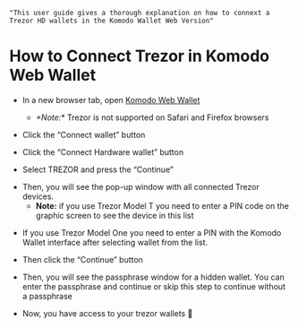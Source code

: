     "This user guide gives a thorough explanation on how to connext a Trezor HD wallets in the Komodo Wallet Web Version"


# How to Connect Trezor in Komodo Web Wallet

*   In a new browser tab, open [Komodo Web Wallet](https://app.komodoplatfoxrm.com/#/dex)
    *   *+Note:*\* Trezor is not supported on Safari and Firefox browsers

*   Click the “Connect wallet” button

<OptimizedImage title=" How to Connect Trezor in Komodo Web Wallet" src={howToConnectTrezor1} alt=" How to Connect Trezor in Komodo Web Wallet" />

*   Click the “Connect Hardware wallet” button

<OptimizedImage title=" How to Connect Trezor in Komodo Web Wallet" src={howToConnectTrezor2} alt=" How to Connect Trezor in Komodo Web Wallet" />

*   Select TREZOR and press the “Continue”

<OptimizedImage title=" How to Connect Trezor in Komodo Web Wallet" src={howToConnectTrezor3} alt=" How to Connect Trezor in Komodo Web Wallet" />

*   Then, you will see the pop-up window with all connected Trezor devices.
    *   **Note:** if you use Trezor Model T you need to enter a PIN code on the graphic screen to see the device in this list

<OptimizedImage title=" How to Connect Trezor in Komodo Web Wallet" src={howToConnectTrezor4} alt=" How to Connect Trezor in Komodo Web Wallet" />

*   If you use Trezor Model One you need to enter a PIN with the Komodo Wallet interface after selecting wallet from the list.

<OptimizedImage title=" How to Connect Trezor in Komodo Web Wallet" src={howToConnectTrezor5} alt=" How to Connect Trezor in Komodo Web Wallet" />

<OptimizedImage title=" How to Connect Trezor in Komodo Web Wallet" src={howToConnectTrezor6} alt=" How to Connect Trezor in Komodo Web Wallet" />

<OptimizedImage title=" How to Connect Trezor in Komodo Web Wallet" src={howToConnectTrezor7} alt=" How to Connect Trezor in Komodo Web Wallet" />

*   Then click the “Continue” button

*   Then, you will see the passphrase window for a hidden wallet. You can enter the passphrase and continue or skip this step to continue without a passphrase

<OptimizedImage title=" How to Connect Trezor in Komodo Web Wallet" src={howToConnectTrezor8} alt=" How to Connect Trezor in Komodo Web Wallet" />

*   Now, you have access to your trezor wallets :tada:

<OptimizedImage title=" How to Connect Trezor in Komodo Web Wallet" src={howToConnectTrezor9} alt=" How to Connect Trezor in Komodo Web Wallet" />
